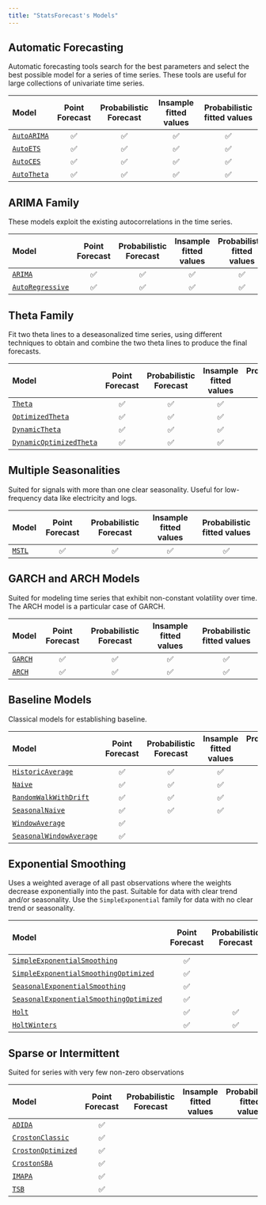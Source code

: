 ```yaml
---
title: "StatsForecast's Models"
---
```


## Automatic Forecasting

Automatic forecasting tools search for the best parameters and select
the best possible model for a series of time series. These tools are
useful for large collections of univariate time series.

| Model                                  | Point Forecast | Probabilistic Forecast | Insample fitted values | Probabilistic fitted values |
|:-----------------------------|:---------:|:---------:|:---------:|:---------:|
| [`AutoARIMA`](./models.html#autoarima) |       ✅       |           ✅           |           ✅           |             ✅              |
| [`AutoETS`](./models.html#autoets)     |       ✅       |           ✅           |           ✅           |             ✅              |
| [`AutoCES`](./models.html#autoces)     |       ✅       |           ✅           |           ✅           |             ✅              |
| [`AutoTheta`](./models.html#autotheta) |       ✅       |           ✅           |           ✅           |             ✅              |

## ARIMA Family

These models exploit the existing autocorrelations in the time series.

| Model                                            | Point Forecast | Probabilistic Forecast | Insample fitted values | Probabilistic fitted values |
|:-----------------------------|:---------:|:---------:|:---------:|:---------:|
| [`ARIMA`](./models.html#arima)                   |       ✅       |           ✅           |           ✅           |             ✅              |
| [`AutoRegressive`](./models.html#autoregressive) |       ✅       |           ✅           |           ✅           |             ✅              |

## Theta Family

Fit two theta lines to a deseasonalized time series, using different
techniques to obtain and combine the two theta lines to produce the
final forecasts.

| Model                                                          | Point Forecast | Probabilistic Forecast | Insample fitted values | Probabilistic fitted values |
|:-----------------------------|:---------:|:---------:|:---------:|:---------:|
| [`Theta`](./models.html#theta)                                 |       ✅       |           ✅           |           ✅           |             ✅              |
| [`OptimizedTheta`](./models.html#optimizedtheta)               |       ✅       |           ✅           |           ✅           |             ✅              |
| [`DynamicTheta`](./models.html#dynamictheta)                   |       ✅       |           ✅           |           ✅           |             ✅              |
| [`DynamicOptimizedTheta`](./models.html#dynamicoptimizedtheta) |       ✅       |           ✅           |           ✅           |             ✅              |

## Multiple Seasonalities

Suited for signals with more than one clear seasonality. Useful for
low-frequency data like electricity and logs.

| Model                        | Point Forecast | Probabilistic Forecast | Insample fitted values | Probabilistic fitted values |
|:-----------------------------|:---------:|:---------:|:---------:|:---------:|
| [`MSTL`](./models.html#mstl) |       ✅       |           ✅           |           ✅           |             ✅              |

## GARCH and ARCH Models

Suited for modeling time series that exhibit non-constant volatility
over time. The ARCH model is a particular case of GARCH.

| Model                          | Point Forecast | Probabilistic Forecast | Insample fitted values | Probabilistic fitted values |
|:-----------------------------|:---------:|:---------:|:---------:|:---------:|
| [`GARCH`](./models.html#garch) |       ✅       |           ✅           |           ✅           |             ✅              |
| [`ARCH`](./models.html#arch)   |       ✅       |           ✅           |           ✅           |             ✅              |

## Baseline Models

Classical models for establishing baseline.

| Model                                                          | Point Forecast | Probabilistic Forecast | Insample fitted values | Probabilistic fitted values |
|:-----------------------------|:---------:|:---------:|:---------:|:---------:|
| [`HistoricAverage`](./models.html#historicaverage)             |       ✅       |           ✅           |           ✅           |             ✅              |
| [`Naive`](./models.html#naive)                                 |       ✅       |           ✅           |           ✅           |             ✅              |
| [`RandomWalkWithDrift`](./models.html#randomwalkwithdrift)     |       ✅       |           ✅           |           ✅           |             ✅              |
| [`SeasonalNaive`](./models.html#seasonalnaive)                 |       ✅       |           ✅           |           ✅           |             ✅              |
| [`WindowAverage`](./models.html#windowaverage)                 |       ✅       |                        |                        |                             |
| [`SeasonalWindowAverage`](./models.html#seasonalwindowaverage) |       ✅       |                        |                        |                             |

## Exponential Smoothing

Uses a weighted average of all past observations where the weights
decrease exponentially into the past. Suitable for data with clear trend
and/or seasonality. Use the `SimpleExponential` family for data with no
clear trend or seasonality.

| Model                                                                                          | Point Forecast | Probabilistic Forecast | Insample fitted values | Probabilistic fitted values |
|:-----------------------------|:---------:|:---------:|:---------:|:---------:|
| [`SimpleExponentialSmoothing`](./models.html#simpleexponentialsmoothing)                       |       ✅       |                        |                        |                             |
| [`SimpleExponentialSmoothingOptimized`](./models.html#simpleexponentialsmoothingoptimized)     |       ✅       |                        |                        |                             |
| [`SeasonalExponentialSmoothing`](./models.html#seasonalexponentialsmoothing)                   |       ✅       |                        |                        |                             |
| [`SeasonalExponentialSmoothingOptimized`](./models.html#seasonalexponentialsmoothingoptimized) |       ✅       |                        |                        |                             |
| [`Holt`](./models.html#holt)                                                                   |       ✅       |           ✅           |           ✅           |             ✅              |
| [`HoltWinters`](./models.html#holtwinters)                                                     |       ✅       |           ✅           |           ✅           |             ✅              |

## Sparse or Intermittent

Suited for series with very few non-zero observations

| Model                                                | Point Forecast | Probabilistic Forecast | Insample fitted values | Probabilistic fitted values |
|:-----------------------------|:---------:|:---------:|:---------:|:---------:|
| [`ADIDA`](./models.html#adida)                       |       ✅       |                        |                        |                             |
| [`CrostonClassic`](./models.html#crostonclassic)     |       ✅       |                        |                        |                             |
| [`CrostonOptimized`](./models.html#crostonoptimized) |       ✅       |                        |                        |                             |
| [`CrostonSBA`](./models.html#crostonsba)             |       ✅       |                        |                        |                             |
| [`IMAPA`](./models.html#imapa)                       |       ✅       |                        |                        |                             |
| [`TSB`](./models.html#tsb)                           |       ✅       |                        |                        |                             |

